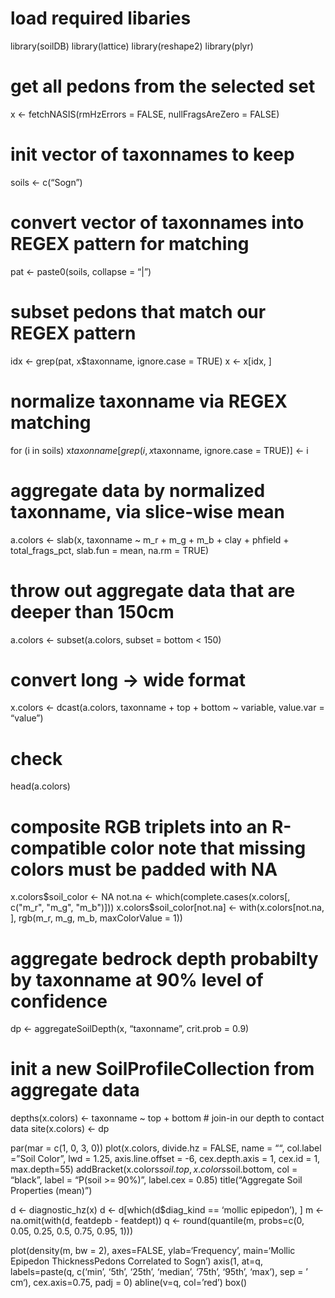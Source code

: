 # load required libaries
library(soilDB)
library(lattice)
library(reshape2)
library(plyr)

# get all pedons from the selected set
x <- fetchNASIS(rmHzErrors = FALSE, nullFragsAreZero = FALSE)

# init vector of taxonnames to keep
soils <- c("Sogn")

# convert vector of taxonnames into REGEX pattern for matching
pat <- paste0(soils, collapse = "|")

# subset pedons that match our REGEX pattern
idx <- grep(pat, x$taxonname, ignore.case = TRUE)
x <- x[idx, ]

# normalize taxonname via REGEX matching
for (i in soils) x$taxonname[grep(i, x$taxonname, ignore.case = TRUE)] <- i

# aggregate data by normalized taxonname, via slice-wise mean
a.colors <- slab(x, taxonname ~ m_r + m_g + m_b + clay + phfield + total_frags_pct, slab.fun = mean, 
                 na.rm = TRUE)

# throw out aggregate data that are deeper than 150cm
a.colors <- subset(a.colors, subset = bottom < 150)

# convert long -> wide format
x.colors <- dcast(a.colors, taxonname + top + bottom ~ variable, value.var = "value")

# check
head(a.colors)

# composite RGB triplets into an R-compatible color note that missing colors must be padded with NA
x.colors$soil_color <- NA
not.na <- which(complete.cases(x.colors[, c("m_r", "m_g", "m_b")]))
x.colors$soil_color[not.na] <- with(x.colors[not.na, ], rgb(m_r, m_g, m_b, maxColorValue = 1))

# aggregate bedrock depth probabilty by taxonname at 90% level of confidence
dp <- aggregateSoilDepth(x, "taxonname", crit.prob = 0.9)

# init a new SoilProfileCollection from aggregate data
depths(x.colors) <- taxonname ~ top + bottom
# join-in our depth to contact data
site(x.colors) <- dp


par(mar = c(1, 0, 3, 0))
plot(x.colors, divide.hz = FALSE, name = "", col.label = "Soil Color", lwd = 1.25, 
     axis.line.offset = -6, cex.depth.axis = 1, cex.id = 1, max.depth=55)
addBracket(x.colors$soil.top, x.colors$soil.bottom, col = "black", label = "P(soil >= 90%)", label.cex = 0.85)
title("Aggregate Soil Properties (mean)")



d <- diagnostic_hz(x)
d <- d[which(d$diag_kind == 'mollic epipedon'), ]
m <- na.omit(with(d, featdepb - featdept))
q <- round(quantile(m, probs=c(0, 0.05, 0.25, 0.5, 0.75, 0.95, 1)))

plot(density(m, bw = 2), axes=FALSE, ylab='Frequency', main='Mollic Epipedon Thickness\nNASIS Pedons Correlated to Sogn')
axis(1, at=q, labels=paste(q, c('min', '5th', '25th', 'median', '75th', '95th', 'max'), sep = ' cm\n'), cex.axis=0.75, padj = 0)
abline(v=q, col='red')
box()





